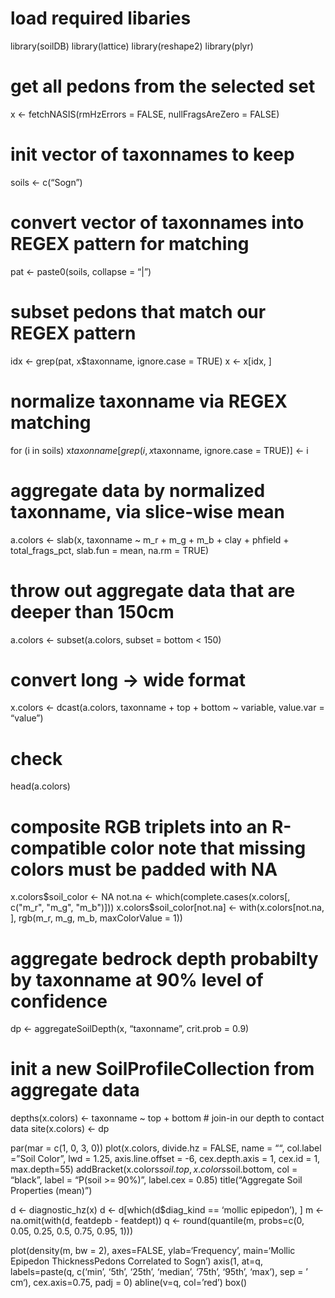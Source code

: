 # load required libaries
library(soilDB)
library(lattice)
library(reshape2)
library(plyr)

# get all pedons from the selected set
x <- fetchNASIS(rmHzErrors = FALSE, nullFragsAreZero = FALSE)

# init vector of taxonnames to keep
soils <- c("Sogn")

# convert vector of taxonnames into REGEX pattern for matching
pat <- paste0(soils, collapse = "|")

# subset pedons that match our REGEX pattern
idx <- grep(pat, x$taxonname, ignore.case = TRUE)
x <- x[idx, ]

# normalize taxonname via REGEX matching
for (i in soils) x$taxonname[grep(i, x$taxonname, ignore.case = TRUE)] <- i

# aggregate data by normalized taxonname, via slice-wise mean
a.colors <- slab(x, taxonname ~ m_r + m_g + m_b + clay + phfield + total_frags_pct, slab.fun = mean, 
                 na.rm = TRUE)

# throw out aggregate data that are deeper than 150cm
a.colors <- subset(a.colors, subset = bottom < 150)

# convert long -> wide format
x.colors <- dcast(a.colors, taxonname + top + bottom ~ variable, value.var = "value")

# check
head(a.colors)

# composite RGB triplets into an R-compatible color note that missing colors must be padded with NA
x.colors$soil_color <- NA
not.na <- which(complete.cases(x.colors[, c("m_r", "m_g", "m_b")]))
x.colors$soil_color[not.na] <- with(x.colors[not.na, ], rgb(m_r, m_g, m_b, maxColorValue = 1))

# aggregate bedrock depth probabilty by taxonname at 90% level of confidence
dp <- aggregateSoilDepth(x, "taxonname", crit.prob = 0.9)

# init a new SoilProfileCollection from aggregate data
depths(x.colors) <- taxonname ~ top + bottom
# join-in our depth to contact data
site(x.colors) <- dp


par(mar = c(1, 0, 3, 0))
plot(x.colors, divide.hz = FALSE, name = "", col.label = "Soil Color", lwd = 1.25, 
     axis.line.offset = -6, cex.depth.axis = 1, cex.id = 1, max.depth=55)
addBracket(x.colors$soil.top, x.colors$soil.bottom, col = "black", label = "P(soil >= 90%)", label.cex = 0.85)
title("Aggregate Soil Properties (mean)")



d <- diagnostic_hz(x)
d <- d[which(d$diag_kind == 'mollic epipedon'), ]
m <- na.omit(with(d, featdepb - featdept))
q <- round(quantile(m, probs=c(0, 0.05, 0.25, 0.5, 0.75, 0.95, 1)))

plot(density(m, bw = 2), axes=FALSE, ylab='Frequency', main='Mollic Epipedon Thickness\nNASIS Pedons Correlated to Sogn')
axis(1, at=q, labels=paste(q, c('min', '5th', '25th', 'median', '75th', '95th', 'max'), sep = ' cm\n'), cex.axis=0.75, padj = 0)
abline(v=q, col='red')
box()





